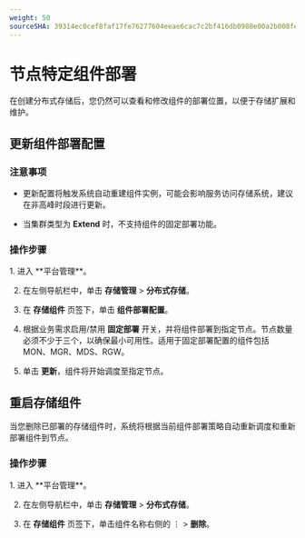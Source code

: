 ```yaml
---
weight: 50
sourceSHA: 39314ec0cef8faf17fe76277604eeae6cac7c2bf416db0988e00a2b008feffd5
---
```


# 节点特定组件部署

在创建分布式存储后，您仍然可以查看和修改组件的部署位置，以便于存储扩展和维护。

## 更新组件部署配置

### 注意事项

- 更新配置将触发系统自动重建组件实例，可能会影响服务访问存储系统，建议在非高峰时段进行更新。

- 当集群类型为 **Extend** 时，不支持组件的固定部署功能。

### 操作步骤

<Steps>
  1. 进入 **平台管理**。

  2. 在左侧导航栏中，单击 **存储管理** > **分布式存储**。

  3. 在 **存储组件** 页签下，单击 **组件部署配置**。

  4. 根据业务需求启用/禁用 **固定部署** 开关，并将组件部署到指定节点。节点数量必须不少于三个，以确保最小可用性。适用于固定部署配置的组件包括 MON、MGR、MDS、RGW。

  5. 单击 **更新**，组件将开始调度至指定节点。
</Steps>

## 重启存储组件

当您删除已部署的存储组件时，系统将根据当前组件部署策略自动重新调度和重新部署组件到节点。

### 操作步骤

<Steps>
  1. 进入 **平台管理**。

  2. 在左侧导航栏中，单击 **存储管理** > **分布式存储**。

  3. 在 **存储组件** 页签下，单击组件名称右侧的 ⋮ > **删除**。
</Steps>

